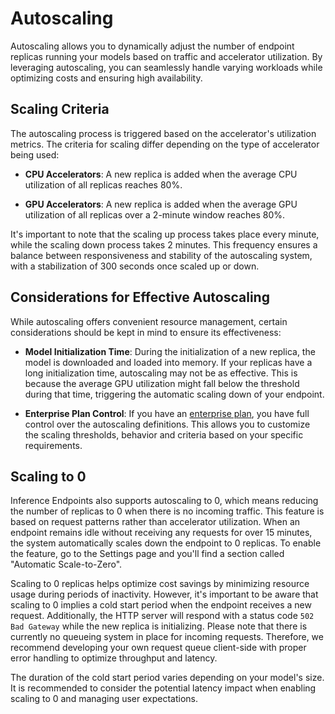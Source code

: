 # Autoscaling

Autoscaling allows you to dynamically adjust the number of endpoint replicas running your models based on traffic and accelerator utilization. By leveraging autoscaling, you can seamlessly handle varying workloads while optimizing costs and ensuring high availability.

## Scaling Criteria

The autoscaling process is triggered based on the accelerator's utilization metrics. The criteria for scaling differ depending on the type of accelerator being used:

- **CPU Accelerators**: A new replica is added when the average CPU utilization of all replicas reaches 80%.

- **GPU Accelerators**: A new replica is added when the average GPU utilization of all replicas over a 2-minute window reaches 80%.

It's important to note that the scaling up process takes place every minute, while the scaling down process takes 2 minutes. This frequency ensures a balance between responsiveness and stability of the autoscaling system, with a stabilization of 300 seconds once scaled up or down. 

## Considerations for Effective Autoscaling

While autoscaling offers convenient resource management, certain considerations should be kept in mind to ensure its effectiveness:

- **Model Initialization Time**: During the initialization of a new replica, the model is downloaded and loaded into memory. If your replicas have a long initialization time, autoscaling may not be as effective. This is because the average GPU utilization might fall below the threshold during that time, triggering the automatic scaling down of your endpoint.

- **Enterprise Plan Control**: If you have an [enterprise plan](https://huggingface.co/inference-endpoints/enterprise), you have full control over the autoscaling definitions. This allows you to customize the scaling thresholds, behavior and criteria based on your specific requirements.

## Scaling to 0

Inference Endpoints also supports autoscaling to 0, which means reducing the number of replicas to 0 when there is no incoming traffic. This feature is based on request patterns rather than accelerator utilization. When an endpoint remains idle without receiving any requests for over 15 minutes, the system automatically scales down the endpoint to 0 replicas. To enable the feature, go to the Settings page and you'll find a section called "Automatic Scale-to-Zero".

Scaling to 0 replicas helps optimize cost savings by minimizing resource usage during periods of inactivity. However, it's important to be aware that scaling to 0 implies a cold start period when the endpoint receives a new request. Additionally, the HTTP server will respond with a status code `502 Bad Gateway` while the new replica is initializing. Please note that there is currently no queueing system in place for incoming requests. Therefore, we recommend developing your own request queue client-side with proper error handling to optimize throughput and latency.

The duration of the cold start period varies depending on your model's size. It is recommended to consider the potential latency impact when enabling scaling to 0 and managing user expectations.


